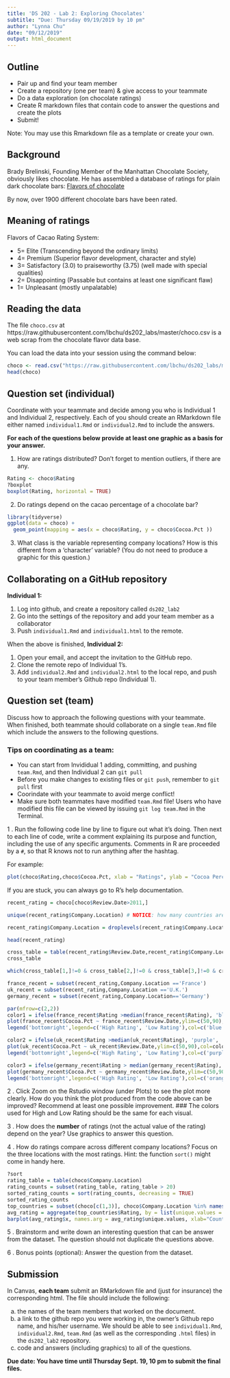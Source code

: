 ```yaml
---
title: 'DS 202 - Lab 2: Exploring Chocolates'
subtitle: "Due: Thursday 09/19/2019 by 10 pm"
author: "Lynna Chu"
date: "09/12/2019"
output: html_document
---
```



## Outline
  
- Pair up and find your team member
- Create a repository (one per team) & give access to your teammate
- Do a data exploration (on chocolate ratings)
- Create R markdown files that contain code to answer the questions and create the plots
- Submit!

Note: You may use this Rmarkdown file as a template or create your own. 

## Background
  
  Brady Brelinski, Founding Member of the Manhattan Chocolate Society, obviously likes chocolate. He has assembled a database of ratings for plain dark chocolate bars: [Flavors of chocolate](http://flavorsofcacao.com/chocolate_database.html)

By now, over 1900 different chocolate bars have been rated. 

## Meaning of ratings

Flavors of Cacao Rating System:
  
- 5= Elite (Transcending beyond the ordinary limits)
- 4= Premium (Superior flavor development, character and style)
- 3= Satisfactory (3.0) to praiseworthy (3.75) (well made with special qualities)
- 2= Disappointing (Passable but contains at least one significant flaw)
- 1= Unpleasant (mostly unpalatable)

## Reading the data

The file `choco.csv` at https://raw.githubusercontent.com/lbchu/ds202_labs/master/choco.csv is a web scrap from the chocolate flavor data base.

You can load the data into your session using the command below:

```r
choco <- read.csv("https://raw.githubusercontent.com/lbchu/ds202_labs/master/choco.csv")
head(choco)
```

## Question set (individual)

Coordinate with your teammate and decide among you who is Individual 1 and Individual 2, respectively. Each of you should create an RMarkdown file either named `individual1.Rmd` or `individual2.Rmd` to include the answers.

**For each of the questions below provide at least one graphic as a basis for your answer.**

1. How are ratings distributed? Don't forget to mention outliers, if there are any.
``` r
Rating <- choco$Rating
?boxplot
boxplot(Rating, horizontal = TRUE)

```
2. Do ratings depend on the cacao percentage of a chocolate bar?
``` r
library(tidyverse)
ggplot(data = choco) +
  geom_point(mapping = aes(x = choco$Rating, y = choco$Cocoa.Pct ))

```
3. What class is the variable representing company locations? How is this different from a 'character' variable? (You do not need to produce a graphic for this question.)

## Collaborating on a GitHub repository

**Individual 1:** 

1. Log into github, and create a repository called `ds202_lab2`
2. Go into the settings of the repository and add your team member as a collaborator
3. Push `individual1.Rmd` and `individual1.html` to the remote.

When the above is finished, **Individual 2:**

1. Open your email, and accept the invitation to the GitHub repo.
2. Clone the remote repo of Individual 1's.
3. Add `individual2.Rmd` and `individual2.html` to the local repo, and push to your team member's Github repo (Individual 1).

## Question set (team)

Discuss how to approach the following questions with your teammate. When finished, both teammate should collaborate on a single `team.Rmd` file which include the answers to the following questions. 

### Tips on coordinating as a team: 
- You can start from Invididual 1 adding, committing, and pushing `team.Rmd`, and then Individual 2 can `git pull`
- Before you make changes to existing files or `git push`, remember to `git pull` first
- Coorindate with your teammate to avoid merge conflict!
- Make sure both teammates have modified `team.Rmd` file! Users who have modified this file can be viewed by issuing `git log team.Rmd` in the Terminal.


1 \. Run the following code line by line to figure out what it's doing. Then next to each line of code, write a comment explaining its purpose and function, including the use of any specific arguments. Comments in R are proceeded by a `#`, so that R knows not to run anything after the hashtag. 

For example: 
```r
plot(choco$Rating,choco$Cocoa.Pct, xlab = "Ratings", ylab = "Cocoa Percentage", pch = 2, cex=2) # creates a plot with Ratings on x-axis and Cocoa Percentage of y-axis. The symbol of points is set to be a triangle (pch=2) and the size of the points is adjusted to be larger (cex=2). 
```

If you are stuck, you can always go to R's help documentation. 


```r
recent_rating = choco[choco$Review.Date>2011,]

unique(recent_rating$Company.Location) # NOTICE: how many countries are listed but how many levels are there? 

recent_rating$Company.Location = droplevels(recent_rating$Company.Location)

head(recent_rating)

cross_table = table(recent_rating$Review.Date,recent_rating$Company.Location)
cross_table

which(cross_table[1,]!=0 & cross_table[2,]!=0 & cross_table[3,]!=0 & cross_table[4,]!=0 & cross_table[5,]!=0)

france_recent = subset(recent_rating,Company.Location =='France')
uk_recent = subset(recent_rating,Company.Location =='U.K.')
germany_recent = subset(recent_rating,Company.Location=='Germany')

par(mfrow=c(2,2))
color1 = ifelse(france_recent$Rating >median(france_recent$Rating), 'blue', 'green')
plot(france_recent$Cocoa.Pct ~ france_recent$Review.Date,ylim=c(50,90),col=color1,pch=18,cex=1.5,xlab="Review Date", ylab= "Cocoa Percentage", main= "France") 
legend('bottomright',legend=c('High Rating', 'Low Rating'),col=c('blue','green'),pch=18)

color2 = ifelse(uk_recent$Rating >median(uk_recent$Rating), 'purple', 'red')
plot(uk_recent$Cocoa.Pct ~ uk_recent$Review.Date,ylim=c(50,90),col=color2,pch=18,cex=1.5, xlab="Review Date", ylab= "Cocoa Percentage", main= "UK")
legend('bottomright',legend=c('High Rating', 'Low Rating'),col=c('purple','red'),pch=18)

color3 = ifelse(germany_recent$Rating > median(germany_recent$Rating), 'orange', 'yellow')
plot(germany_recent$Cocoa.Pct ~ germany_recent$Review.Date,ylim=c(50,90),col=color3,pch=18,cex=1.5,xlab="Review Date", ylab= "Cocoa Percentage", main= "Germany") 
legend('bottomright',legend=c('High Rating', 'Low Rating'),col=c('orange','yellow'),pch=18)
```

2 \. Click Zoom on the Rstudio window (under Plots) to see the plot more clearly. How do you think the plot produced from the code above can be improved? Recommend at least one possible improvement. 
### The colors used for High and Low Rating should be the same for each visual.

3 \. How does the **number** of ratings (not the actual value of the rating) depend on the year? Use graphics to answer this question.


4 \. How do ratings compare across different company locations? Focus on the three locations with the most ratings. Hint: the function `sort()` might come in handy here.
``` r

?sort
rating_table = table(choco$Company.Location)
rating_counts = subset(rating_table, rating_table > 20)
sorted_rating_counts = sort(rating_counts, decreasing = TRUE)
sorted_rating_counts
top_countries = subset(choco[c(1,3)], choco$Company.Location %in% names(sorted_rating_counts))
avg_rating = aggregate(top_countries$Rating, by = list(unique.values = top_countries$Company.Location, FUN = mean)
barplot(avg_rating$x, names.arg = avg_rating$unique.values, xlab="Country", ylab= "Average Rating", main= "Average Rating by Top 3 Most Reviewed Company Locations", ylim = c(0,5), cex.names = .9)                       
```
                       

5 \. Brainstorm and write down an interesting question that can be answer from the dataset. The question should not duplicate the questions above.

6 \. Bonus points (optional): Answer the question from the dataset.

## Submission

In Canvas, **each team** submit an RMarkdown file and (just for insurance) the corresponding html. The file should include the following: 
  
a. the names of the team members that worked on the document.
b. a link to the github repo you were working in, the owner's Github repo name, and his/her username. We should be able to see `individual1.Rmd`, `individual2.Rmd`,   `team.Rmd` (as well as the corresponding `.html` files) in the `ds202_lab2` repository. 
c. code and answers (including graphics) to all of the questions.

**Due date: You have time until Thursday Sept. 19, 10 pm to submit the final files. **




